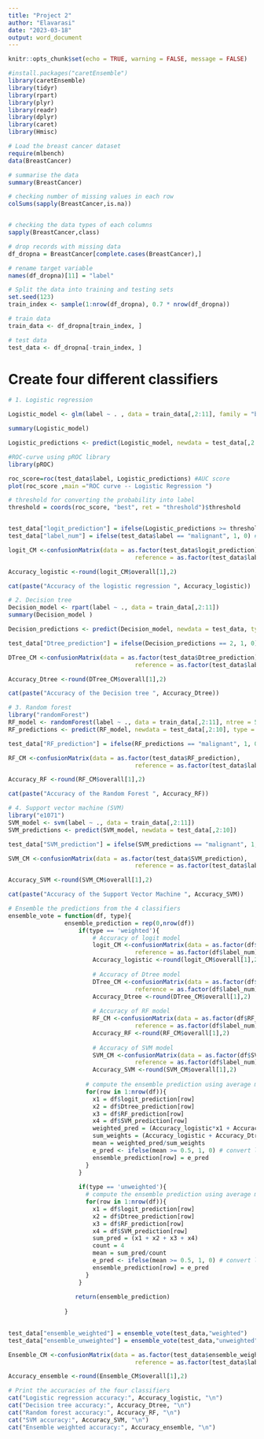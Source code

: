 ---
title: "Project 2"
author: "Elavarasi"
date: "2023-03-18"
output: word_document
---

```{r setup, include=FALSE}
knitr::opts_chunk$set(echo = TRUE, warning = FALSE, message = FALSE)
```

```{r}
#install.packages("caretEnsemble")
library(caretEnsemble)
library(tidyr)
library(rpart)
library(plyr)
library(readr)
library(dplyr)
library(caret)
library(Hmisc)
```

```{r}
# Load the breast cancer dataset
require(mlbench)
data(BreastCancer)
```


```{r}
# summarise the data
summary(BreastCancer)

# checking number of missing values in each row
colSums(sapply(BreastCancer,is.na))


# checking the data types of each columns
sapply(BreastCancer,class)

# drop records with missing data
df_dropna = BreastCancer[complete.cases(BreastCancer),]

# rename target variable
names(df_dropna)[11] = "label"

```

```{r}
# Split the data into training and testing sets
set.seed(123)
train_index <- sample(1:nrow(df_dropna), 0.7 * nrow(df_dropna))

# train data
train_data <- df_dropna[train_index, ]

# test data
test_data <- df_dropna[-train_index, ]

```



# Create four different classifiers
```{r}
# 1. Logistic regression

Logistic_model <- glm(label ~ . , data = train_data[,2:11], family = "binomial")

summary(Logistic_model)

Logistic_predictions <- predict(Logistic_model, newdata = test_data[,2:10], type = "response")

#ROC-curve using pROC library
library(pROC)

roc_score=roc(test_data$label, Logistic_predictions) #AUC score
plot(roc_score ,main ="ROC curve -- Logistic Regression ")

# threshold for converting the probability into label
threshold = coords(roc_score, "best", ret = "threshold")$threshold


test_data["logit_prediction"] = ifelse(Logistic_predictions >= threshold, 1, 0) # convert labels to 0/1 binary values
test_data["label_num"] = ifelse(test_data$label == "malignant", 1, 0) # convert labels to 0/1 binary values

logit_CM <-confusionMatrix(data = as.factor(test_data$logit_prediction), 
                                    reference = as.factor(test_data$label_num))

Accuracy_logistic <-round(logit_CM$overall[1],2)

cat(paste("Accuracy of the logistic regression ", Accuracy_logistic))
```


```{r}
# 2. Decision tree
Decision_model <- rpart(label ~ ., data = train_data[,2:11])
summary(Decision_model )

Decision_predictions <- predict(Decision_model, newdata = test_data, type = "vector")

test_data["Dtree_prediction"] = ifelse(Decision_predictions == 2, 1, 0) # convert labels to 0/1 binary values

DTree_CM <-confusionMatrix(data = as.factor(test_data$Dtree_prediction), 
                                    reference = as.factor(test_data$label_num))

Accuracy_Dtree <-round(DTree_CM$overall[1],2)

cat(paste("Accuracy of the Decision tree ", Accuracy_Dtree))

```


```{r}
# 3. Random forest
library("randomForest")
RF_model <- randomForest(label ~ ., data = train_data[,2:11], ntree = 500, mtry = 8, type="classification", test = test_data)
RF_predictions <- predict(RF_model, newdata = test_data[,2:10], type = "class")

test_data["RF_prediction"] = ifelse(RF_predictions == "malignant", 1, 0) # convert labels to 0/1 binary values

RF_CM <-confusionMatrix(data = as.factor(test_data$RF_prediction), 
                                    reference = as.factor(test_data$label_num))

Accuracy_RF <-round(RF_CM$overall[1],2)

cat(paste("Accuracy of the Random Forest ", Accuracy_RF))


```


```{r}
# 4. Support vector machine (SVM)
library("e1071")
SVM_model <- svm(label ~ ., data = train_data[,2:11])
SVM_predictions <- predict(SVM_model, newdata = test_data[,2:10])

test_data["SVM_prediction"] = ifelse(SVM_predictions == "malignant", 1, 0) # convert labels to 0/1 binary values 

SVM_CM <-confusionMatrix(data = as.factor(test_data$SVM_prediction), 
                                    reference = as.factor(test_data$label_num))

Accuracy_SVM <-round(SVM_CM$overall[1],2)

cat(paste("Accuracy of the Support Vector Machine ", Accuracy_SVM))
```

```{r}
# Ensemble the predictions from the 4 classifiers 
ensemble_vote = function(df, type){
                ensemble_prediction = rep(0,nrow(df))
                    if(type == 'weighted'){
                        # Accuracy of logit model
                        logit_CM <-confusionMatrix(data = as.factor(df$logit_prediction), 
                                    reference = as.factor(df$label_num))
                        Accuracy_logistic <-round(logit_CM$overall[1],2)
                        
                        # Accuracy of Dtree model 
                        DTree_CM <-confusionMatrix(data = as.factor(df$Dtree_prediction), 
                                    reference = as.factor(df$label_num))
                        Accuracy_Dtree <-round(DTree_CM$overall[1],2)
                        
                        # Accuracy of RF model 
                        RF_CM <-confusionMatrix(data = as.factor(df$RF_prediction), 
                                    reference = as.factor(df$label_num))
                        Accuracy_RF <-round(RF_CM$overall[1],2)
                        
                        # Accuracy of SVM model 
                        SVM_CM <-confusionMatrix(data = as.factor(df$SVM_prediction), 
                                    reference = as.factor(df$label_num))
                        Accuracy_SVM <-round(SVM_CM$overall[1],2)
                        
                      # compute the ensemble prediction using average method
                      for(row in 1:nrow(df)){
                        x1 = df$logit_prediction[row]
                        x2 = df$Dtree_prediction[row]
                        x3 = df$RF_prediction[row]
                        x4 = df$SVM_prediction[row]
                        weighted_pred = (Accuracy_logistic*x1 + Accuracy_Dtree*x2 + Accuracy_RF*x3 + Accuracy_SVM*x4)
                        sum_weights = (Accuracy_logistic + Accuracy_Dtree + Accuracy_RF + Accuracy_SVM)
                        mean = weighted_pred/sum_weights
                        e_pred <- ifelse(mean >= 0.5, 1, 0) # convert labels to 0/1 binary values
                        ensemble_prediction[row] = e_pred
                      }
                    }
  
                    if(type == 'unweighted'){
                      # compute the ensemble prediction using average method
                      for(row in 1:nrow(df)){
                        x1 = df$logit_prediction[row]
                        x2 = df$Dtree_prediction[row]
                        x3 = df$RF_prediction[row]
                        x4 = df$SVM_prediction[row]
                        sum_pred = (x1 + x2 + x3 + x4)
                        count = 4
                        mean = sum_pred/count
                        e_pred <- ifelse(mean >= 0.5, 1, 0) # convert labels to 0/1 binary values
                        ensemble_prediction[row] = e_pred
                      }
                    }
                
                   return(ensemble_prediction)
                    
                }
 
```




```{r}
test_data["ensemble_weighted"] = ensemble_vote(test_data,"weighted")
test_data["ensemble_unweighted"] = ensemble_vote(test_data,"unweighted")

Ensemble_CM <-confusionMatrix(data = as.factor(test_data$ensemble_weighted), 
                                    reference = as.factor(test_data$label_num))

Accuracy_ensemble <-round(Ensemble_CM$overall[1],2)

```


```{r}
# Print the accuracies of the four classifiers
cat("Logistic regression accuracy:", Accuracy_logistic, "\n")
cat("Decision tree accuracy:", Accuracy_Dtree, "\n")
cat("Random forest accuracy:", Accuracy_RF, "\n")
cat("SVM accuracy:", Accuracy_SVM, "\n")
cat("Ensemble weighted accuracy:", Accuracy_ensemble, "\n")
```